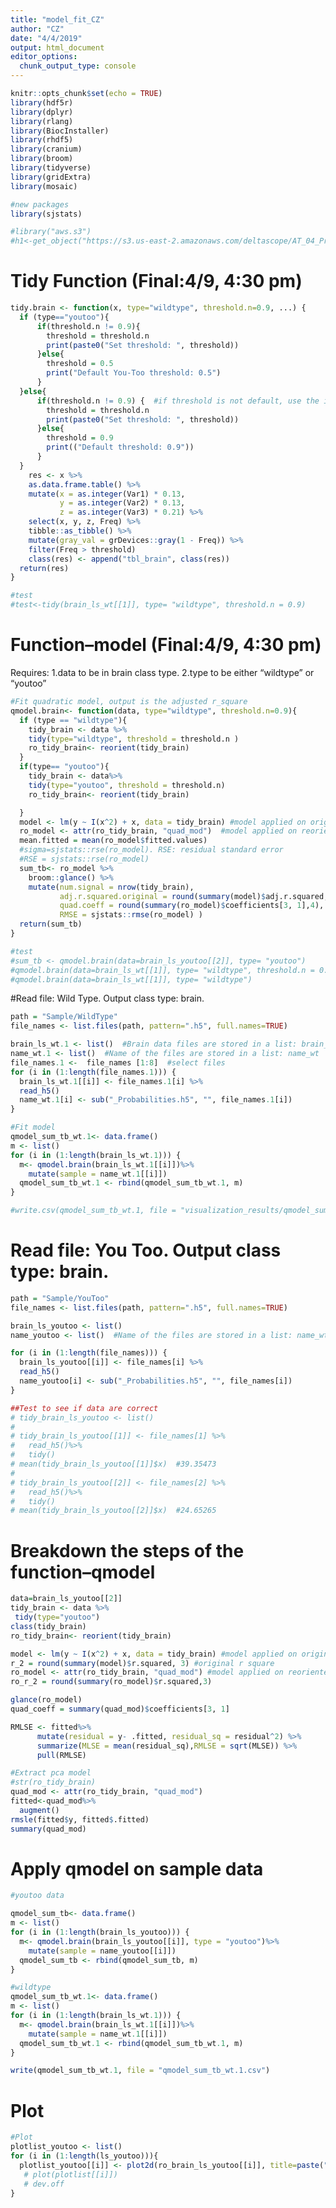 ```yaml
---
title: "model_fit_CZ"
author: "CZ"
date: "4/4/2019"
output: html_document
editor_options: 
  chunk_output_type: console
---
```


```r
knitr::opts_chunk$set(echo = TRUE)
library(hdf5r)
library(dplyr)
library(rlang)
library(BiocInstaller)
library(rhdf5)
library(cranium)
library(broom)
library(tidyverse)
library(gridExtra)
library(mosaic)

#new packages
library(sjstats)
```

```r
#library("aws.s3")
#h1<-get_object("https://s3.us-east-2.amazonaws.com/deltascope/AT_04_Probabilities.h5")
```


# Tidy Function (Final:4/9, 4:30 pm)
```r
tidy.brain <- function(x, type="wildtype", threshold.n=0.9, ...) {
  if (type=="youtoo"){
      if(threshold.n != 0.9){
        threshold = threshold.n   
        print(paste0("Set threshold: ", threshold))
      }else{
        threshold = 0.5
        print("Default You-Too threshold: 0.5")
      }
  }else{
      if(threshold.n != 0.9) {  #if threshold is not default, use the input threshold
        threshold = threshold.n 
        print(paste0("Set threshold: ", threshold))
      }else{
        threshold = 0.9
        print(("Default threshold: 0.9"))
      }
  }
    res <- x %>%
    as.data.frame.table() %>%
    mutate(x = as.integer(Var1) * 0.13,
           y = as.integer(Var2) * 0.13,
           z = as.integer(Var3) * 0.21) %>%
    select(x, y, z, Freq) %>%
    tibble::as_tibble() %>%
    mutate(gray_val = grDevices::gray(1 - Freq)) %>%
    filter(Freq > threshold)
    class(res) <- append("tbl_brain", class(res))
  return(res)
}

#test
#test<-tidy(brain_ls_wt[[1]], type= "wildtype", threshold.n = 0.9)
```


# Function--model (Final:4/9, 4:30 pm)
Requires: 
1.data to be in brain class type.
2.type to be either "wildtype" or "youtoo"
```r
#Fit quadratic model, output is the adjusted r_square
qmodel.brain<- function(data, type="wildtype", threshold.n=0.9){
  if (type == "wildtype"){  
    tidy_brain <- data %>%
    tidy(type="wildtype", threshold = threshold.n )
    ro_tidy_brain<- reorient(tidy_brain)
  }
  if(type== "youtoo"){  
    tidy_brain <- data%>%
    tidy(type="youtoo", threshold = threshold.n)
    ro_tidy_brain<- reorient(tidy_brain)

  }
  model <- lm(y ~ I(x^2) + x, data = tidy_brain) #model applied on original data
  ro_model <- attr(ro_tidy_brain, "quad_mod")  #model applied on reoriented data
  mean.fitted = mean(ro_model$fitted.values)
  #sigma=sjstats::rse(ro_model). RSE: residual standard error
  #RSE = sjstats::rse(ro_model)
  sum_tb<- ro_model %>%
    broom::glance() %>%
    mutate(num.signal = nrow(tidy_brain),
           adj.r.squared.original = round(summary(model)$adj.r.squared, 3),#original r square
           quad.coeff = round(summary(ro_model)$coefficients[3, 1],4),
           RMSE = sjstats::rmse(ro_model) ) 
  return(sum_tb)
}

#test
#sum_tb <- qmodel.brain(data=brain_ls_youtoo[[2]], type= "youtoo")
#qmodel.brain(data=brain_ls_wt[[1]], type= "wildtype", threshold.n = 0.1)
#qmodel.brain(data=brain_ls_wt[[1]], type= "wildtype")

```

#Read file: Wild Type. Output class type: brain.
```r
path = "Sample/WildType"
file_names <- list.files(path, pattern=".h5", full.names=TRUE)

brain_ls_wt.1 <- list()  #Brain data files are stored in a list: brain_ls_wt
name_wt.1 <- list()  #Name of the files are stored in a list: name_wt
file_names.1 <-  file_names [1:8]  #select files
for (i in (1:length(file_names.1))) {
  brain_ls_wt.1[[i]] <- file_names.1[i] %>%
  read_h5()
  name_wt.1[i] <- sub("_Probabilities.h5", "", file_names.1[i])
}

#Fit model
qmodel_sum_tb_wt.1<- data.frame()
m <- list()
for (i in (1:length(brain_ls_wt.1))) {
  m<- qmodel.brain(brain_ls_wt.1[[i]])%>%
    mutate(sample = name_wt.1[[i]])
  qmodel_sum_tb_wt.1 <- rbind(qmodel_sum_tb_wt.1, m)
}

#write.csv(qmodel_sum_tb_wt.1, file = "visualization_results/qmodel_sum_tb_wt.1.csv", row.names=F)
```

# Read file: You Too. Output class type: brain.
```r
path = "Sample/YouToo"
file_names <- list.files(path, pattern=".h5", full.names=TRUE)

brain_ls_youtoo <- list()
name_youtoo <- list()  #Name of the files are stored in a list: name_wt

for (i in (1:length(file_names))) {
  brain_ls_youtoo[[i]] <- file_names[i] %>%
  read_h5()
  name_youtoo[i] <- sub("_Probabilities.h5", "", file_names[i])
}

##Test to see if data are correct
# tidy_brain_ls_youtoo <- list()
# 
# tidy_brain_ls_youtoo[[1]] <- file_names[1] %>%
#   read_h5()%>%
#   tidy()
# mean(tidy_brain_ls_youtoo[[1]]$x)  #39.35473
# 
# tidy_brain_ls_youtoo[[2]] <- file_names[2] %>%
#   read_h5()%>%
#   tidy()
# mean(tidy_brain_ls_youtoo[[2]]$x)  #24.65265

```





# Breakdown the steps of the function--qmodel
```r
data=brain_ls_youtoo[[2]]
tidy_brain <- data %>%
 tidy(type="youtoo")
class(tidy_brain)
ro_tidy_brain<- reorient(tidy_brain)

model <- lm(y ~ I(x^2) + x, data = tidy_brain) #model applied on original data
r_2 = round(summary(model)$r.squared, 3) #original r square
ro_model <- attr(ro_tidy_brain, "quad_mod") #model applied on reoriented data
ro_r_2 = round(summary(ro_model)$r.squared,3) 

glance(ro_model)
quad_coeff = summary(quad_mod)$coefficients[3, 1]

RMLSE <- fitted%>% 
      mutate(residual = y- .fitted, residual_sq = residual^2) %>% 
      summarize(MLSE = mean(residual_sq),RMLSE = sqrt(MLSE)) %>% 
      pull(RMLSE)

#Extract pca model
#str(ro_tidy_brain)
quad_mod <- attr(ro_tidy_brain, "quad_mod")
fitted<-quad_mod%>%
  augment()
rmsle(fitted$y, fitted$.fitted)
summary(quad_mod)

```

# Apply qmodel on sample data 
```r
#youtoo data

qmodel_sum_tb<- data.frame()
m <- list()
for (i in (1:length(brain_ls_youtoo))) {
  m<- qmodel.brain(brain_ls_youtoo[[i]], type = "youtoo")%>%
    mutate(sample = name_youtoo[[i]])
  qmodel_sum_tb <- rbind(qmodel_sum_tb, m)
}

#wildtype
qmodel_sum_tb_wt.1<- data.frame()
m <- list()
for (i in (1:length(brain_ls_wt.1))) {
  m<- qmodel.brain(brain_ls_wt.1[[i]])%>%
    mutate(sample = name_wt.1[[i]])
  qmodel_sum_tb_wt.1 <- rbind(qmodel_sum_tb_wt.1, m)
}

write(qmodel_sum_tb_wt.1, file = "qmodel_sum_tb_wt.1.csv")
```



# Plot
```r
#Plot
plotlist_youtoo <- list()
for (i in (1:length(ls_youtoo))){
  plotlist_youtoo[[i]] <- plot2d(ro_brain_ls_youtoo[[i]], title=paste("Sample", ls_youtoo[i]))
   # plot(plotlist[[i]])
   # dev.off
}
```




